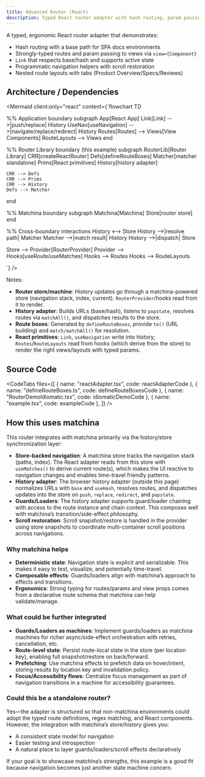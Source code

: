 ```yaml
---
title: Advanced Router (React)
description: Typed React router adapter with hash routing, param passing, nested layouts, and tabbed routes leveraging matchina store and history integration.
---
```



A typed, ergonomic React router adapter that demonstrates:

- Hash routing with a base path for SPA docs environments
- Strongly-typed routes and param passing to views via `view={Component}`
- `Link` that respects base/hash and supports active state
- Programmatic navigation helpers with scroll restoration
- Nested route layouts with tabs (Product Overview/Specs/Reviews)

<div className="not-content">
  <RouterAdvancedExample client:only="react" />
</div>


## Architecture / Dependencies

 <Mermaid client:only="react"
          content={`flowchart TD

  %% Application boundary
  subgraph App[React App]
    Link[Link] -->|push/replace| History
    UseNav[useNavigation] -->|navigate/replace/redirect| History
    Routes[Routes] --> Views[View Components]
    RouteLayouts --> Views
  end

  %% Router Library boundary (this example)
  subgraph RouterLib[Router Library]
    CRR[createReactRouter]
    Defs[defineRouteBoxes]
    Matcher[matcher standalone]
    Prims[React primitives]
    History[history adapter]

    CRR --> Defs
    CRR --> Prims
    CRR --> History
    Defs --> Matcher
  end

  %% Matchina boundary
  subgraph Matchina[Matchina]
    Store[router store]
  end

  %% Cross-boundary interactions
  History <--> Store
  History -->|resolve path| Matcher
  Matcher -->|match result| History
  History -->|dispatch| Store

  Store --> Provider[RouterProvider]
  Provider --> Hooks[useRoute/useMatches]
  Hooks --> Routes
  Hooks --> RouteLayouts

`} />

Notes:

- **Router store/machine**: History updates go through a matchina-powered store (navigation stack, index, current). `RouterProvider`/hooks read from it to render.
- **History adapter**: Builds URLs (base/hash), listens to `popstate`, resolves routes via `matchAll()`, and dispatches results to the store.
- **Route boxes**: Generated by `defineRouteBoxes`, provide `to()` (URL building) and `match/matchAll()` for resolution.
- **React primitives**: `Link`, `useNavigation` write into history; `Routes`/`RouteLayouts` read from hooks (which derive from the store) to render the right views/layouts with typed params.


## Source Code

<CodeTabs
  files={[
    { name: "reactAdapter.tsx", code: reactAdapterCode },
    { name: "defineRouteBoxes.ts", code: defineRouteBoxesCode },
    { name: "RouterDemoIdiomatic.tsx", code: idiomaticDemoCode },
    { name: "example.tsx", code: exampleCode },
  ]}
/>

## How this uses matchina

This router integrates with matchina primarily via the history/store synchronization layer:

- **Store-backed navigation**: A matchina store tracks the navigation stack (paths, index). The React adapter reads from this store with `useMatches()` to derive current route(s), which makes the UI reactive to navigation changes and enables time-travel friendly patterns.
- **History adapter**: The browser history adapter (outside this page) normalizes URLs with `base` and `useHash`, resolves routes, and dispatches updates into the store on `push`, `replace`, `redirect`, and `popstate`.
- **Guards/Loaders**: The history adapter supports guard/loader chaining with access to the route instance and chain context. This composes well with matchina’s transition/side-effect philosophy.
- **Scroll restoration**: Scroll snapshot/restore is handled in the provider using store snapshots to coordinate multi-container scroll positions across navigations.

### Why matchina helps

- **Deterministic state**: Navigation state is explicit and serializable. This makes it easy to test, visualize, and potentially time-travel.
- **Composable effects**: Guards/loaders align with matchina’s approach to effects and transitions.
- **Ergonomics**: Strong typing for routes/params and view props comes from a declarative route schema that matchina can help validate/manage.

### What could be further integrated

- **Guards/Loaders as machines**: Implement guards/loaders as matchina machines for richer async/side-effect orchestration with retries, cancellation, etc.
- **Route-level state**: Persist route-local state in the store (per location key), enabling full snapshot/restore on back/forward.
- **Prefetching**: Use matchina effects to prefetch data on hover/intent, storing results by location key and invalidation policy.
- **Focus/Accessibility flows**: Centralize focus management as part of navigation transitions in a machine for accessibility guarantees.

### Could this be a standalone router?

Yes—the adapter is structured so that non-matchina environments could adopt the typed route definitions, regex matching, and React components. However, the integration with matchina’s store/history gives you:

- A consistent state model for navigation
- Easier testing and introspection
- A natural place to layer guards/loaders/scroll effects declaratively

If your goal is to showcase matchina’s strengths, this example is a good fit because navigation becomes just another state machine concern.
